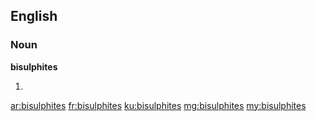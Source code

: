 ==English==

===Noun===
'''bisulphites'''

# {{plural of|bisulphite}}

[[ar:bisulphites]]
[[fr:bisulphites]]
[[ku:bisulphites]]
[[mg:bisulphites]]
[[my:bisulphites]]